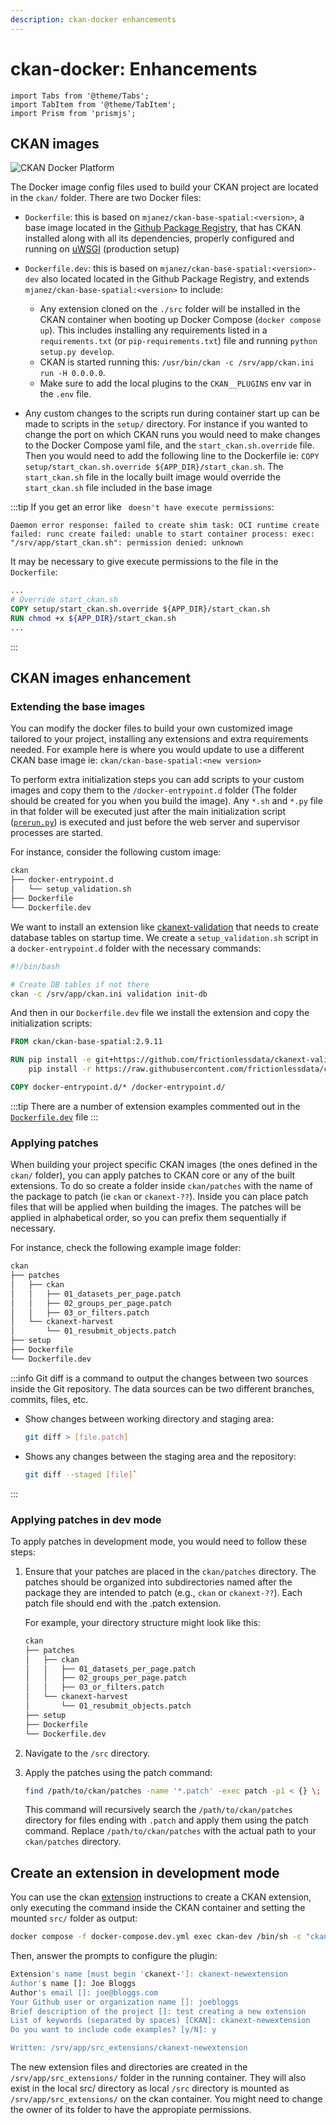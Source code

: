 ```yaml
---
description: ckan-docker enhancements
---
```


# ckan-docker: Enhancements

```mdx-code-block
import Tabs from '@theme/Tabs';
import TabItem from '@theme/TabItem';
import Prism from 'prismjs';
```

## CKAN images
![CKAN Docker Platform](https://raw.githubusercontent.com/mjanez/ckan-docker/master/doc/img/ckan-docker-images.png)

The Docker image config files used to build your CKAN project are located in the `ckan/` folder. There are two Docker files:

* `Dockerfile`: this is based on `mjanez/ckan-base-spatial:<version>`, a base image located in the [Github Package Registry](https://github.com/mjanez/ckan-docker/pkgs/container/ckan-base-spatial), that has CKAN installed along with all its dependencies, properly configured and running on [uWSGI](https://uwsgi-docs.readthedocs.io/en/latest/) (production setup)
* `Dockerfile.dev`:  this is based on `mjanez/ckan-base-spatial:<version>-dev` also located located in the Github Package Registry, and extends `mjanez/ckan-base-spatial:<version>` to include:

  * Any extension cloned on the `./src` folder will be installed in the CKAN container when booting up Docker Compose (`docker compose up`). This includes installing any requirements listed in a `requirements.txt` (or `pip-requirements.txt`) file and running `python setup.py develop`.
  * CKAN is started running this: `/usr/bin/ckan -c /srv/app/ckan.ini run -H 0.0.0.0`.
  * Make sure to add the local plugins to the `CKAN__PLUGINS` env var in the `.env` file.

* Any custom changes to the scripts run during container start up can be made to scripts in the `setup/` directory. For instance if you wanted to change the port on which CKAN runs you would need to make changes to the Docker Compose yaml file, and the `start_ckan.sh.override` file. Then you would need to add the following line to the Dockerfile ie: `COPY setup/start_ckan.sh.override ${APP_DIR}/start_ckan.sh`. The `start_ckan.sh` file in the locally built image would override the `start_ckan.sh` file included in the base image

:::tip 
 If you get an error like ` doesn't have execute permissions`: 

```log
Daemon error response: failed to create shim task: OCI runtime create failed: runc create failed: unable to start container process: exec: "/srv/app/start_ckan.sh": permission denied: unknown
```

It may be necessary to give execute permissions to the file in the `Dockerfile`:

```dockerfile
...
# Override start_ckan.sh
COPY setup/start_ckan.sh.override ${APP_DIR}/start_ckan.sh
RUN chmod +x ${APP_DIR}/start_ckan.sh
...
```
:::

## CKAN images enhancement
### Extending the base images
You can modify the docker files to build your own customized image tailored to your project, installing any extensions and extra requirements needed. For example here is where you would update to use a different CKAN base image ie: `ckan/ckan-base-spatial:<new version>`

To perform extra initialization steps you can add scripts to your custom images and copy them to the `/docker-entrypoint.d` folder (The folder should be created for you when you build the image). Any `*.sh` and `*.py` file in that folder will be executed just after the main initialization script ([`prerun.py`](https://github.com/ckan/ckan-docker-base/blob/main/ckan-2.9/base/setup/prerun.py)) is executed and just before the web server and supervisor processes are started.

For instance, consider the following custom image:

```bash
ckan
├── docker-entrypoint.d
│   └── setup_validation.sh
├── Dockerfile
└── Dockerfile.dev
```

We want to install an extension like [ckanext-validation](https://github.com/frictionlessdata/ckanext-validation) that needs to create database tables on startup time. We create a `setup_validation.sh` script in a `docker-entrypoint.d` folder with the necessary commands:

```bash
#!/bin/bash

# Create DB tables if not there
ckan -c /srv/app/ckan.ini validation init-db 
```

And then in our `Dockerfile.dev` file we install the extension and copy the initialization scripts:

```dockerfile
FROM ckan/ckan-base-spatial:2.9.11

RUN pip install -e git+https://github.com/frictionlessdata/ckanext-validation.git#egg=ckanext-validation && \
    pip install -r https://raw.githubusercontent.com/frictionlessdata/ckanext-validation/master/requirements.txt

COPY docker-entrypoint.d/* /docker-entrypoint.d/
```
:::tip
There are a number of extension examples commented out in the [`Dockerfile.dev`](https://github.com/mjanez/ckan-docker/blob/master/ckan/Dockerfile.dev) file
:::

### Applying patches
When building your project specific CKAN images (the ones defined in the `ckan/` folder), you can apply patches 
to CKAN core or any of the built extensions. To do so create a folder inside `ckan/patches` with the name of the
package to patch (ie `ckan` or `ckanext-??`). Inside you can place patch files that will be applied when building
the images. The patches will be applied in alphabetical order, so you can prefix them sequentially if necessary.

For instance, check the following example image folder:

```bash
ckan
├── patches
│   ├── ckan
│   │   ├── 01_datasets_per_page.patch
│   │   ├── 02_groups_per_page.patch
│   │   ├── 03_or_filters.patch
│   └── ckanext-harvest
│       └── 01_resubmit_objects.patch
├── setup
├── Dockerfile
└── Dockerfile.dev
```

:::info
Git diff is a command to output the changes between two sources inside the Git repository. The data sources can be two different branches, commits, files, etc.
* Show changes between working directory and staging area:
   ```bash
   git diff > [file.patch]
   ```
* Shows any changes between the staging area and the repository:
  ```bash
  git diff --staged [file]`
  ```
:::

### Applying patches in dev mode
To apply patches in development mode, you would need to follow these steps:

1. Ensure that your patches are placed in the `ckan/patches` directory. The patches should be organized into subdirectories named after the package they are intended to patch (e.g., `ckan` or `ckanext-??`). Each patch file should end with the .patch extension.

    For example, your directory structure might look like this:

    ```bash
    ckan
    ├── patches
    │   ├── ckan
    │   │   ├── 01_datasets_per_page.patch
    │   │   ├── 02_groups_per_page.patch
    │   │   ├── 03_or_filters.patch
    │   └── ckanext-harvest
    │       └── 01_resubmit_objects.patch
    ├── setup
    ├── Dockerfile
    └── Dockerfile.dev
    ```

2. Navigate to the `/src` directory.

3. Apply the patches using the patch command:

    ```bash
    find /path/to/ckan/patches -name '*.patch' -exec patch -p1 < {} \;
    ```

    This command will recursively search the `/path/to/ckan/patches` directory for files ending with `.patch` and apply them using the patch command. Replace `/path/to/ckan/patches` with the actual path to your `ckan/patches` directory.

## Create an extension in development mode
You can use the ckan [extension](https://docs.ckan.org/en/latest/extensions/tutorial.html#creating-a-new-extension) instructions to create a CKAN extension, only executing the command inside the CKAN container and setting the mounted `src/` folder as output:

  ```bash
  docker compose -f docker-compose.dev.yml exec ckan-dev /bin/sh -c "ckan -c /srv/app/ckan.ini generate extension --output-dir /srv/app/src_extensions"
  ```

Then, answer the prompts to configure the plugin:

  ```bash
  Extension's name [must begin 'ckanext-']: ckanext-newextension
  Author's name []: Joe Bloggs
  Author's email []: joe@bloggs.com
  Your Github user or organization name []: joebloggs
  Brief description of the project []: test creating a new extension
  List of keywords (separated by spaces) [CKAN]: ckanext-newextension
  Do you want to include code examples? [y/N]: y
  
  Written: /srv/app/src_extensions/ckanext-newextension
  ```

The new extension files and directories are created in the `/srv/app/src_extensions/` folder in the running container. They will also exist in the local src/ directory as local `/src` directory is mounted as `/srv/app/src_extensions/` on the ckan container. You might need to change the owner of its folder to have the appropiate permissions.